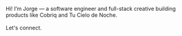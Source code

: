 
<NameTransition />

Hi! I’m Jorge — a software engineer and full-stack creative building products like <Link className='text-blue-500 underline hover:text-blue-800' href="/c/cobriq">Cobriq</Link> and <Link className='text-blue-500 underline hover:text-blue-800' href="/c/tu-cielo-de-noche">Tu Cielo de Noche</Link>.  
<br/> Let's <Link className='text-blue-500 underline hover:text-blue-800' href="mailto:jorge.aldem@gmail.com" target='_blank'>connect</Link>.


<SkeletonImage
  src="/images/profile.jpg"
  alt="Jorge Delgadillo"
  width={1320}
  height={1320}
/>
